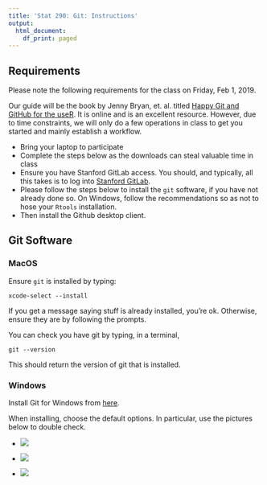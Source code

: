 ```yaml
---
title: 'Stat 290: Git: Instructions'
output:
  html_document:
    df_print: paged
---
```


## Requirements

Please note the following requirements for the class on Friday,
Feb 1, 2019. 

Our guide will be the book by Jenny Bryan, et. al. titled [Happy Git
and GitHub for the useR](https://happygitwithr.com/). It is online and
is an excellent resource. However, due to time constraints, we will
only do a few operations in class to get you started and mainly
establish a workflow.

- Bring your laptop to participate
- Complete the steps below as the downloads can steal valuable time in
  class
- Ensure you have Stanford GitLab access. You should, and typically,
  all this takes is to log into [Stanford
  GitLab](https://gitlab.stanford.edu). 
- Please follow the steps below to install the `git` software, if you
  have not already done so.  On Windows, follow the recommendations so
  as not to hose your `Rtools` installation.
- Then install the Github desktop client.


## Git Software

### MacOS

Ensure `git` is installed by typing:

```
xcode-select --install
```

If you get a message saying stuff is already installed, you're ok.
Otherwise, ensure they are by following the prompts. 

You can check you have git by typing, in a terminal, 

```
git --version
```

This should return the version of git that is installed. 

### Windows

Install Git for Windows from [here](https://gitforwindows.org/). 

When installing, choose the default options. In particular, use the
pictures below to double check.

- ![](wingit1.png)

- ![](wingit2.png)

- ![](wingit3.png)



